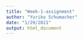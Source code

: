 ```yaml
---
title: "Week-1-assignment"
author: "Yuriko Schumacher"
date: "1/29/2021"
output: html_document
---
```

